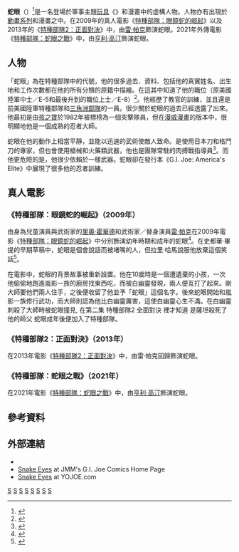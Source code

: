 {{noteTA
|G1=美国漫画
|G2=Movie
|G3=Show
|1=zh-hk:義勇群英;zh-tw:特種部隊;zh-cn:特种部队;
}}
{{Infobox character
|name = 蛇眼<br/>Snake Eyes
|image = Snake Eyes Arashikage Showdown.jpg
|caption =
|affiliation = 義勇群英
|voice = Jake Parker（《Spy Troops》）<br/>P.J. Johal（《Valor vs. Venom》）<br/>{{link-en|丹尼·庫克西|Danny Cooksey}}（《Renegades》）
|first = 《{{link-en|特種部隊：一個真正的美國英雄|G.I. Joe: A Real American Hero (Marvel Comics)}}》#1（1982年6月）
|fullname = 機密
|series = 《{{link-en|義勇群英系列|G.I. Joe|義勇群英}}》
}}
'''蛇眼'''（{{lang-en|Snake Eyes}}）<ref>{{cite web |url=http://www.yojoe.com/filecard/82joes/snakeyes.jpg |title=1982 File Card Packaged with figure ©Hasbro |date= |accessdate=2012-09-18 |archive-date=2021-01-11 |archive-url=https://web.archive.org/web/20210111144314/https://www.yojoe.com/filecard/82joes/snakeyes.jpg |dead-url=no }}</ref>是一名登場於軍事主題[[玩具|玩具]]《{{link-en|特種部隊：一個真正的美國英雄|G.I. Joe: A Real American Hero}}》和漫畫中的虛構人物。人物亦有出現於[[義勇群英|動畫系列]]和漫畫之中。在2009年的真人電影《[[特種部隊：眼鏡蛇的崛起|特種部隊：眼鏡蛇的崛起]]》以及2013年的《[[特種部隊2：正面對決|特種部隊2：正面對決]]》中，由[[雷·帕克|雷·帕克]]飾演蛇眼。2021年外傳電影《[[特種部隊：蛇眼之戰|特種部隊：蛇眼之戰]]》中，由[[亨利·高汀|亨利·高汀]]飾演蛇眼。

==人物==
「蛇眼」為在特種部隊中的代號，他的很多過去、資料、包括他的真實姓名、出生地和工作次數都在他的所有分類的原籍中描繪。在這其中知道了他的職位（原美國陸軍中士／E-5和最後升到的職位上士／E-8）<ref>{{cite web|title=Snake Eye's v1 File Card|url=http://www.yojoe.com/filecard/82/snakeeyes.shtml|access-date=2014-04-17|archive-date=2013-07-28|archive-url=https://web.archive.org/web/20130728142904/http://www.yojoe.com/filecard/82/snakeeyes.shtml|dead-url=no}}</ref>。他經歷了教官的訓練，並且還是前美國陸軍特種部隊和[[三角洲部隊|三角洲部隊]]的一員。很少關於蛇眼的過去已經透露了出來。他最初是由[[孩之寶|孩之寶]]於1982年被標榜為一個突擊隊員，但在[[漫威漫畫|漫威漫畫]]的版本中，很明顯地他是一個成熟的忍者大師。

蛇眼在他的動作上相當平靜，並能以迅速的武術使敵人致命。是使用日本刀和格鬥刀的專家，但也會使用槍械和火藥類武器，他也是團隊常駐的肉搏戰指導員<ref>{{cite book |title= G.I. Joe Order Of Battle|last= Hama|first= Larry|editor= Howard Mackie|year= 1987|publisher= [[漫威娛樂|Marvel Entertainment Group]]|isbn= 0-87135-288-5|page= 96}}</ref>。而他更危險的是，他很少依賴於一樣武器。蛇眼卻在發行本《G.I. Joe: America's Elite》中展現了很多他的忍者訓練。

==真人電影==
===《特種部隊：眼鏡蛇的崛起》（2009年）===
由身為兒童演員與武術家的[[里奧·霍華德|里奧·霍華德]]和武術家／替身演員[[雷·帕克|雷·帕克]]在2009年電影《[[特種部隊：眼鏡蛇的崛起|特種部隊：眼鏡蛇的崛起]]》中分別飾演幼年時期和成年的蛇眼<ref>{{cite web|url=http://www.slashfilm.com/exclusive-ray-park-cast-as-snake-eyes-in-gi-joe-movie/|title=EXCLUSIVE: Ray Park Cast as Snake Eyes in G.I. Joe Movie|publisher=/Film|accessdate=2007-12-04|archive-date=2021-01-23|archive-url=https://web.archive.org/web/20210123185214/https://www.slashfilm.com/exclusive-ray-park-cast-as-snake-eyes-in-gi-joe-movie/|dead-url=no}}</ref>。在史都華·畢提的早期草稿中，蛇眼是個會說話而被堵嘴的人，但拉里·哈馬說服他放棄這個笑話<ref>{{cite news|author=Brian Jacks|title=Snake Eyes To Stay Silent For 'G.I. Joe' Movie, Promises Film's Producer|work=[[MTV|MTV]] Movies Blog|date=2008-07-25|url=http://moviesblog.mtv.com/2008/07/25/snake-eyes-to-stay-silent-for-gi-joe-movie-promises-films-producer/|accessdate=2008-11-06|archive-date=2015-10-01|archive-url=https://web.archive.org/web/20151001033723/http://moviesblog.mtv.com/2008/07/25/snake-eyes-to-stay-silent-for-gi-joe-movie-promises-films-producer/|dead-url=no}}</ref>。

在電影中，蛇眼的背景故事被重新設置。他在10歲時是一個遭遺棄的小孩，一次他偷偷地跑進嵐影一族的廚房找東西吃，而被白幽靈發現，兩人便互打了起來。剛大師要他們兩人住手，之後便收留了他並予「蛇眼」這個名字。後來蛇眼開始和嵐影一族修行武功，而大師則認為他比白幽靈厲害，這使白幽靈心生不滿。在白幽靈刺殺了大師時被蛇眼撞見, 在第二集 特種部隊2 全面對決 裡才知道 是薩坦殺死了他的師父 蛇眼成年後便加入了特種部隊。

===《特種部隊2：正面對決》（2013年）===
在2013年電影《[[特種部隊2：正面對決|特種部隊2：正面對決]]》中，由雷·帕克回歸飾演蛇眼。

===《特種部隊：蛇眼之戰》（2021年）===
在2021年電影《[[特種部隊：蛇眼之戰|特種部隊：蛇眼之戰]]》中，由[[亨利·高汀|亨利·高汀]]飾演蛇眼。

==參考資料==
{{reflist}}

==外部連結==
* {{IMDb character|0029448|Snake Eyes}}
* [http://www.myuselessknowledge.com/joe/characters/snakes.html Snake Eyes] {{Wayback|url=http://www.myuselessknowledge.com/joe/characters/snakes.html |date=20190913162538 }} at JMM's G.I. Joe Comics Home Page
* [http://www.yojoe.com/action/82/snakeeyes.shtml Snake Eyes] {{Wayback|url=http://www.yojoe.com/action/82/snakeeyes.shtml |date=20210125073730 }} at YOJOE.com

{{大英雄}}
{{DEFAULTSORT:Snake Eyes (G.I. Joe)}}
[[Category:虚构被收养者|S]]
[[Category:虚构忍者|S]]
[[Category:虚构孤儿|S]]
[[Category:虛構美國陸軍人物|S]]
[[Category:虛構越戰人物|S]]
[[Category:虚构特种部队人员|S]]
[[Category:大英雄人物|S]]
[[Category:科幻电影角色|S]]